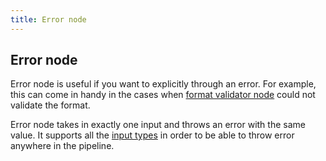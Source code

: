 ```yaml
---
title: Error node
---
```


## Error node

Error node is useful if you want to explicitly through an error. For example, this can come in handy in the cases when [format validator node](/nodes/format-validator) could not validate the format.

Error node takes in exactly one input and throws an error with the same value. It supports all the [input types](/nodes/input-output#input-types) in order to be able to throw error anywhere in the pipeline.

